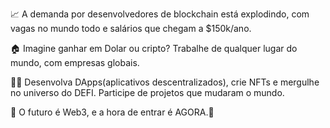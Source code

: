 📈 A demanda por desenvolvedores de blockchain está explodindo, com vagas no mundo todo e salários que chegam a $150k/ano.

🏠 Imagine ganhar em Dolar ou cripto? Trabalhe de qualquer lugar do mundo, com empresas globais.

👩‍💻 Desenvolva DApps(aplicativos descentralizados), crie NFTs e mergulhe no universo do DEFI. Participe de projetos que mudaram o mundo.

🎯 O futuro é Web3, e a hora de entrar é AGORA.🚀
